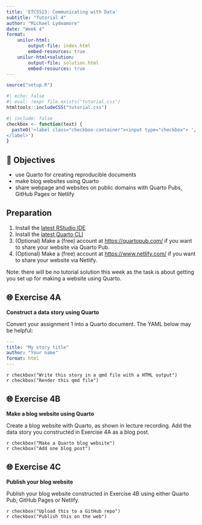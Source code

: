 ```yaml
---
title: 'ETC5523: Communicating with Data'
subtitle: "Tutorial 4"
author: "Michael Lydeamore"
date: "Week 4"
format:
    unilur-html:
        output-file: index.html
        embed-resources: true
    unilur-html+solution:
        output-file: solution.html
        embed-resources: true
---
```



```r
source("setup.R")
```

```r
#| echo: false
#| eval: !expr file.exists("tutorial.css")
htmltools::includeCSS("tutorial.css")
```

```r
#| include: false
checkbox <- function(text) {
  paste0('<label class="checkbox-container"><input type="checkbox"> ', text, '<span class="checkmark"></span>
</label>')
}
```

## 🎯 Objectives

* use Quarto for creating reproducible documents
* make blog websites using Quarto
* share webpage and websites on public domains with Quarto Pubs, GitHub Pages or Netlify

::: {.callout-note collapse="true"}

# Preparation

1. Install the [latest RStudio IDE](https://www.rstudio.com/products/rstudio/download/)
2. Install the [latest Quarto CLI](https://quarto.org/docs/get-started/)
3. (Optional) Make a (free) account at [https://quartopub.com/](https://quartopub.com/) if you want to share your website via Quarto Pub.
4. (Optional) Make a (free) account at [https://www.netlify.com/](https://www.netlify.com/) if you want to share your website via Netlify. 

:::

Note: there will be no tutorial solution this week as the task is about getting you set up for making a website using Quarto. 


## 🌐️ Exercise 4A

**Construct a data story using Quarto**

Convert your assignment 1 into a Quarto document. The YAML below may be helpful:

``` yaml
---
title: "My story title"
author: "Your name"
format: html
---
```

`r checkbox("Write this story in a qmd file with a HTML output")`    
`r checkbox("Render this qmd file")`  


## 🌐️ Exercise 4B

**Make a blog website using Quarto**

Create a blog website with Quarto, as shown in lecture recording. Add the data story you constructed in Exercise 4A as a blog post. 

`r checkbox("Make a Quarto blog website")`  
`r checkbox("Add one blog post")`  


## 🌐️ Exercise 4C

**Publish your blog website**

Publish your blog website constructed in Exercise 4B using either Quarto Pub, GitHub Pages or Netlify.

`r checkbox("Upload this to a GitHub repo")`  
`r checkbox("Publish this on the web")`
